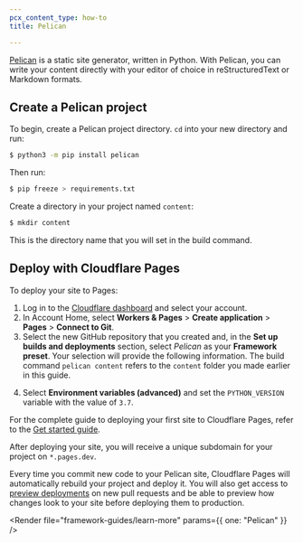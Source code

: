 ```yaml
---
pcx_content_type: how-to
title: Pelican

---
```



[Pelican](https://docs.getpelican.com) is a static site generator, written in Python. With Pelican, you can write your content directly with your editor of choice in reStructuredText or Markdown formats.

## Create a Pelican project

To begin, create a Pelican project directory. `cd` into your new directory and run:

```sh
$ python3 -m pip install pelican
```

Then run:

```sh
$ pip freeze > requirements.txt
```

Create a directory in your project named `content`:

```sh
$ mkdir content
```

This is the directory name that you will set in the build command.

<Render file="tutorials-before-you-start" />

<Render file="framework-guides/create-github-repository" />

## Deploy with Cloudflare Pages

To deploy your site to Pages:

1. Log in to the [Cloudflare dashboard](https://dash.cloudflare.com/) and select your account.
2. In Account Home, select **Workers & Pages** > **Create application** > **Pages** > **Connect to Git**.
3. Select the new GitHub repository that you created and, in the **Set up builds and deployments** section, select *Pelican* as your **Framework preset**. Your selection will provide the following information. The build command `pelican content` refers to the `content` folder you made earlier in this guide.

<PagesBuildPreset framework="pelican" />

4. Select **Environment variables (advanced)** and set the `PYTHON_VERSION` variable with the value of `3.7`.

For the complete guide to deploying your first site to Cloudflare Pages, refer to the [Get started guide](/pages/get-started/).

After deploying your site, you will receive a unique subdomain for your project on `*.pages.dev`.

Every time you commit new code to your Pelican site, Cloudflare Pages will automatically rebuild your project and deploy it. You will also get access to [preview deployments](/pages/configuration/preview-deployments/) on new pull requests and be able to preview how changes look to your site before deploying them to production.

<Render file="framework-guides/learn-more" params={{ one: "Pelican" }} />

